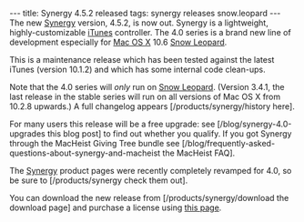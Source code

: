 ---
title: Synergy 4.5.2 released
tags: synergy releases snow.leopard
---
The new [[Synergy]] version, 4.5.2, is now out. Synergy is a lightweight, highly-customizable [[iTunes]] controller. The 4.0 series is a brand new line of development especially for [[Mac OS X]] 10.6 [[Snow Leopard]].

This is a maintenance release which has been tested against the latest iTunes (version 10.1.2) and which has some internal code clean-ups.

Note that the 4.0 series will ''only'' run on [[Snow Leopard]]. (Version 3.4.1, the last release in the stable series will run on all versions of Mac OS X from 10.2.8 upwards.) A full changelog appears [/products/synergy/history here].

For many users this release will be a free upgrade: see [/blog/synergy-4.0-upgrades this blog post] to find out whether you qualify. If you got Synergy through the MacHeist Giving Tree bundle see  [/blog/frequently-asked-questions-about-synergy-and-macheist the MacHeist FAQ].

The [[Synergy]] product pages were recently completely revamped for 4.0, so be sure to [/products/synergy check them out].

You can download the new release from [/products/synergy/download the download page] and purchase a license using [https://secure.wincent.com/a/products/synergy-classic/purchase/ this page].
